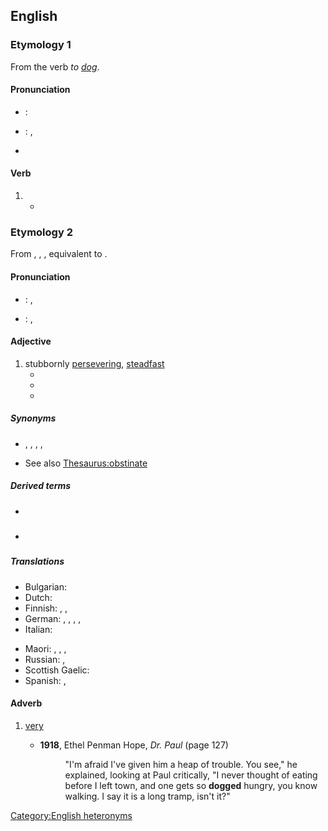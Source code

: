 ==English==

===Etymology 1===
From the verb ''to [[dog]]''.

====Pronunciation====
* {{a|RP}}: {{IPA|/dɒɡd/|lang=en}}
* {{a|US}}: {{enPR|dôgd}}, {{IPA|/dɔɡd/|lang=en}}
* {{a|cot-caught merger}} {{IPA|/dɑɡd/|lang=en}}

====Verb====
{{head|en|verb form}}

# {{en-past of|dog}}
#* {{quote-text|lang=en|year=1903|author={{w|Samuel Butler}}|title=The Way of All Flesh|passage=At night proctors patrolled the street and '''dogged''' your steps if you tried to go into any haunt where the presence of vice was suspected.}}

===Etymology 2===
From {{inh|en|enm|dogged}}, {{m|enm|doggid}}, {{m|enm|doggyd|t=characteristics similar to that of a dog}}, equivalent to {{suffix|en|dog|ed}}.

====Pronunciation====
* {{a|RP}}: {{enPR|dŏg'ĭd}}, {{IPA|/ˈdɒɡɪd/|lang=en}}
* {{a|US}}: {{enPR|dôg'ĭd}}, {{IPA|/ˈdɔɡɪd/|lang=en}}

====Adjective====
{{en-adj}}

# stubbornly [[persevere|persevering]], [[steadfast]]
#* {{quote-text|lang=en|year=1900|author={{w|Jack London}}|title=The Son of the Wolf|passage=Still, the '''dogged''' obstinacy of his race held him to the pace he had set, and would hold him till he dropped in his tracks.}}
#* {{quote-text|lang=en|year=1941|author={{w|Emily Carr}}|title={{w|Klee Wyck}}|chapter=18|url=http://www.gutenberg.net.au/ebooks01/0100131h.html|passage=Rushing out to the point above the reef, we watched the conflict between canoe and sea. When the man reached the gas boat, the screams of the boy stopped. With great risk they loaded the canoe till she began to take water. The boy bailed furiously. The long '''dogged''' pull of the man's oars challenged death inch by inch, wave by wave.}}
#* {{quote-text|lang=en|year=2004|author=[[w:Chris Wallace (journalist)|Chris Wallace]]|title=Character: Profiles in Presidential Courage|passage=It had taken nine years from the evening that Truman first showed up with a pie plate at her mother's door, but his '''dogged''' perseverance eventually won him the hand of his boyhood Sunday school crush.}}

=====Synonyms=====
* {{l|en|committed}}, {{l|en|determined}}, {{l|en|persistent}}, {{l|en|steadfast}}, {{l|en|tenacious}}
* See also [[Thesaurus:obstinate]]

=====Derived terms=====
* {{l|en|doggedly}} {{q|adv}}
* {{l|en|doggedness}} {{q|n}}

=====Translations=====
{{trans-top|stubbornly persevering, steadfast}}
* Bulgarian: {{t+|bg|твърдоглав|sc=Cyrl}}
* Dutch: {{t+|nl|hardnekkig}}
* Finnish: {{t+|fi|sinnikäs}}, {{t+|fi|hellittämätön}}, {{t+|fi|peräänantamaton}}
* German: {{t+|de|beharrlich}}, {{t+|de|hartnäckig}}, {{t+|de|stur}}, {{t+|de|zäh}}, {{t+|de|verbissen}}
* Italian: {{t+|it|tenace}}
{{trans-mid}}
* Maori: {{t|mi|whakakiriūka}}, {{t|mi|kiriūka}}, {{t|mi|pikoni}}, {{t|mi|manawaroa}}
* Russian: {{t+|ru|настырный|m}}, {{t+|ru|упёртый|m}}
* Scottish Gaelic: {{t|gd|leanailteach}}
* Spanish: {{t+|es|obstinado}} {{t+|es|tenaz|m|f}}, {{t+|es|perseverante|m|f}}
{{trans-bottom}}

{{catlangname|en|terms with unexpected syllabic -ed}}

====Adverb====
{{en-adv|-}}

# {{lb|en|dated|slang}} [[very]]
#* '''1918''', Ethel Penman Hope, ''Dr. Paul'' (page 127)
#*: "I'm afraid I've given him a heap of trouble. You see," he explained, looking at Paul critically, "I never thought of eating before I left town, and one gets so '''dogged''' hungry, you know walking. I say it is a long tramp, isn't it?"

[[Category:English heteronyms]]